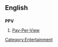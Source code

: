 ==English==

==={{initialism}}===
'''PPV'''

#[[pay-per-view|Pay-Per-View]]

[[Category:Entertainment]]